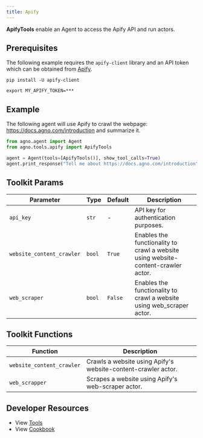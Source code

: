 ```yaml
---
title: Apify
---
```


**ApifyTools** enable an Agent to access the Apify API and run actors.

## Prerequisites

The following example requires the `apify-client` library and an API token which can be obtained from [Apify](https://apify.com/).

```shell
pip install -U apify-client
```

```shell
export MY_APIFY_TOKEN=***
```

## Example

The following agent will use Apify to crawl the webpage: https://docs.agno.com/introduction and summarize it.

```python cookbook/agent_concepts/tools/apify_tools.py
from agno.agent import Agent
from agno.tools.apify import ApifyTools

agent = Agent(tools=[ApifyTools()], show_tool_calls=True)
agent.print_response("Tell me about https://docs.agno.com/introduction", markdown=True)
```

## Toolkit Params

| Parameter                 | Type   | Default | Description                                                                       |
| ------------------------- | ------ | ------- | --------------------------------------------------------------------------------- |
| `api_key`                 | `str`  | -       | API key for authentication purposes.                                              |
| `website_content_crawler` | `bool` | `True`  | Enables the functionality to crawl a website using website-content-crawler actor. |
| `web_scraper`             | `bool` | `False` | Enables the functionality to crawl a website using web_scraper actor.             |

## Toolkit Functions

| Function                  | Description                                                   |
| ------------------------- | ------------------------------------------------------------- |
| `website_content_crawler` | Crawls a website using Apify's website-content-crawler actor. |
| `web_scrapper`            | Scrapes a website using Apify's web-scraper actor.            |

## Developer Resources

- View [Tools](https://github.com/phidatahq/agno/blob/main/libs/agno/agno/tools/apify.py)
- View [Cookbook](https://github.com/phidatahq/agno/blob/main/cookbook/agent_concepts/tools/apify_tools.py)

